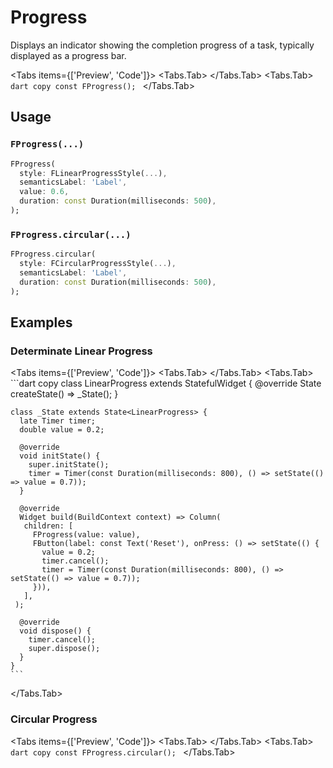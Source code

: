 
# Progress
Displays an indicator showing the completion progress of a task, typically displayed as a progress bar.

<LinkBadgeGroup>
    <LinkBadge label="API Reference" href="https://pub.dev/documentation/forui/latest/forui.widgets.progress/"/>
</LinkBadgeGroup>

<Tabs items={['Preview', 'Code']}>
  <Tabs.Tab>
    <Widget name='progress'/>
  </Tabs.Tab>
  <Tabs.Tab>
    ```dart copy
    const FProgress();
    ```
  </Tabs.Tab>
</Tabs>

## Usage

### `FProgress(...)`

```dart copy
FProgress(
  style: FLinearProgressStyle(...),
  semanticsLabel: 'Label',
  value: 0.6,
  duration: const Duration(milliseconds: 500),
);
```

### `FProgress.circular(...)`

```dart copy
FProgress.circular(
  style: FCircularProgressStyle(...),
  semanticsLabel: 'Label',
  duration: const Duration(milliseconds: 500),
);
```

## Examples

### Determinate Linear Progress

<Tabs items={['Preview', 'Code']}>
  <Tabs.Tab>
    <Widget name='progress' variant='linear'/>
  </Tabs.Tab>
  <Tabs.Tab>
    ```dart copy
    class LinearProgress extends StatefulWidget {
      @override
      State<LinearProgress> createState() => _State();
    }

    class _State extends State<LinearProgress> {
      late Timer timer;
      double value = 0.2;

      @override
      void initState() {
        super.initState();
        timer = Timer(const Duration(milliseconds: 800), () => setState(() => value = 0.7));
      }

      @override
      Widget build(BuildContext context) => Column(
       children: [
         FProgress(value: value),
         FButton(label: const Text('Reset'), onPress: () => setState(() {
           value = 0.2;
           timer.cancel();
           timer = Timer(const Duration(milliseconds: 800), () => setState(() => value = 0.7));
         })),
       ],
     );

      @override
      void dispose() {
        timer.cancel();
        super.dispose();
      }
    }
    ```
  </Tabs.Tab>
</Tabs>

### Circular Progress

<Tabs items={['Preview', 'Code']}>
  <Tabs.Tab>
    <Widget name='progress' variant='circular'/>
  </Tabs.Tab>
  <Tabs.Tab>
    ```dart copy
    const FProgress.circular();
    ```
  </Tabs.Tab>
</Tabs>
